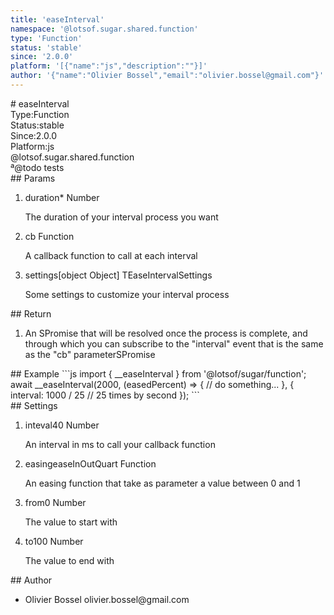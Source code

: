```yaml
---
title: 'easeInterval'
namespace: '@lotsof.sugar.shared.function'
type: 'Function'
status: 'stable'
since: '2.0.0'
platform: '[{"name":"js","description":""}]'
author: '{"name":"Olivier Bossel","email":"olivier.bossel@gmail.com"}'
---
```


<div class="docmap-mdx">
# easeInterval
<div class="_metas">
<div class="_type"><span class="_type-label">Type:</span><span class="_type-value">Function</span></div>
<div class="_status"><span class="_status-label">Status:</span><span class="_status-value -stable">stable</span></div>
<div class="_since"><span class="_since-label">Since:</span><span class="_since-value">2.0.0</span></div>
<div class="_platform"><span class="_platform-label">Platform:</span><span class="_platform-value -js">js</span></div>
</div>
<div class="_namespace">@lotsof.sugar.shared.function</div>
<div class="_description">
ª@todo      tests
</div>
<div class="_params">
## Params
<ol class="_list">
<li class="_item">
<span class="_name">duration<span class="_required">*</span></span><span class="_default"></span> <span class="_type">Number</span>
<p class="_description">The duration of your interval process you want</p>
</li>
<li class="_item">
<span class="_name">cb</span><span class="_default"></span> <span class="_type">Function</span>
<p class="_description">A callback function to call at each interval</p>
</li>
<li class="_item">
<span class="_name">settings</span><span class="_default">&lsqb;object Object&rsqb;</span> <span class="_type">TEaseIntervalSettings</span>
<p class="_description">Some settings to customize your interval process</p>
</li>
</ol>
</div>
<div class="_return">
## Return
<ol class="_list">
<li class="_item">
<span class="_description">An SPromise that will be resolved once the process is complete, and through which you can subscribe to the "interval" event that is the same as the "cb" parameter</span><span class="_default"></span><span class="_type">SPromise</span>
</li>
</ol>
</div>
<div class="_examples">
## Example
```js
import { __easeInterval } from '@lotsof/sugar/function';
await __easeInterval(2000, (easedPercent) => {
     // do something...
}, {
     interval: 1000 / 25 // 25 times by second
});
```
</div>
<div class="_settings">
## Settings
<ol class="_list">
<li class="_item">
<span class="_name">inteval</span><span class="_default">40</span> <span class="_type">Number</span>
<p class="_description">An interval in ms to call your callback function</p>
</li>
<li class="_item">
<span class="_name">easing</span><span class="_default">easeInOutQuart</span> <span class="_type">Function</span>
<p class="_description">An easing function that take as parameter a value between 0 and 1</p>
</li>
<li class="_item">
<span class="_name">from</span><span class="_default">0</span> <span class="_type">Number</span>
<p class="_description">The value to start with</p>
</li>
<li class="_item">
<span class="_name">to</span><span class="_default">100</span> <span class="_type">Number</span>
<p class="_description">The value to end with</p>
</li>
</ol>
</div>
<div class="_author">
## Author
<ul class="_list">
<li class="_item">
<span class="_name">Olivier Bossel</span>
<span class="_email">olivier.bossel@gmail.com</span>
</li>
</ul>
</div>
</div>
